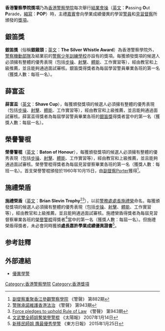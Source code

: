 {{primarysources|time=2015-09-12T09:11:43+00:00}}
{{Pathnav|香港警務處|香港警務處架構|香港警察學院|frame=1}}

'''香港警察學院獎項'''乃為[[香港警察學院|香港警察學院]]每次舉行[[結業會操|結業會操]]（[[英文|英文]]：'''P'''assing '''O'''ut '''P'''arade，[[縮寫|縮寫]]：'''POP'''）時，主禮[[嘉賓|嘉賓]]會向學業成績優異的學習[[警員_(香港)|警員]]和[[見習督察|見習督察]]所頒發的[[獎項|獎項]]。

==銀笛獎==
'''銀笛獎'''（俗稱'''銀雞頭'''；[[英文|英文]]：'''The Silver Whistle Award'''）為香港警察學院外，[[警察機動部隊|警察機動部隊]]及結業前的[[警察少年訓練學校|警察少年訓練學校]]亦設有的獎項。每獲頒發獎項的候選人必須擁有整體的優秀表現（包括[[步操|步操]]、[[射擊|射擊]]、[[體能|體能]]、工作實習等），經由教官和上級推薦，並且能夠通過面試審核。銀笛獎得獎者為每屆學習警員畢業各班的第一名（獲獎人數：每班一名）。

==薛富盃==
'''薛富盃'''（[[英文|英文]]：'''Shave Cup'''），每獲頒發獎項的候選人必須擁有整體的優秀表現（包括[[步操|步操]]、[[射擊|射擊]]、[[體能|體能]]、工作實習等），經由教官和上級推薦，並且能夠通過面試審核。薛富盃得獎者為每屆學習警員畢業各班的[[銀笛獎|銀笛獎]]得獎者當中的第一名（獲獎人數：每屆一名）。

==榮譽警棍==
'''榮譽警棍'''（[[英文|英文]]：'''Baton of Honour'''），每獲頒發獎項的候選人必須擁有整體的優秀表現（包括[[步操|步操]]、[[射擊|射擊]]、[[體能|體能]]、工作實習等），經由教官和上級推薦，並且能夠通過面試審核。榮譽警棍得獎者為每屆見習督察畢業各班的第一名（獲獎人數：每班一名）。首支榮譽警棍頒發於1960年10月15日，由[[副督察|副督察]]Porter獲得<ref>[http://www.police.gov.hk/offbeat/882/chi/n04.htm 副督察重聚香江參觀警察學院] 《警聲》 第882期</ref>。

==施禮榮盾==
'''施禮榮盾'''（[[英文|英文]]：'''Brian Slevin Trophy'''<ref>[http://www.police.gov.hk/offbeat/943/chi/index.htm 警隊承諾維護香港法治] 《警聲》 第943期</ref><ref>[http://www.police.gov.hk/offbeat/943/eng/index.htm Force pledges to uphold Rule of Law] 《警聲》 第943期</ref>），以前[[警務處處長|警務處處長]][[施禮榮|施禮榮]]命名，每獲頒發獎項的候選人必須擁有整體的優秀表現（包括[[步操|步操]]、[[射擊|射擊]]、[[體能|體能]]、工作實習等），經由教官和上級推薦，並且能夠通過面試審核。施禮榮盾得獎者為每屆見習督察畢業各班的[[榮譽警棍|榮譽警棍]]得獎者<ref>[http://the-sun.on.cc/channels/news/20070114/20070114020337_0000_1.html 文武雙全師姐奪榮譽警棍] 《太陽報》 2007年1月14日</ref>當中的第一名（獲獎人數：每屆一名）。但施禮榮盾得獎者，未必會同時獲頒'''處長嘉許學業成績優異證書'''<ref>[http://orientaldaily.on.cc/cnt/news/20150125/00176_024.html 新移民師姐 膺最優秀學警] 《東方日報》 2015年1月25日</ref>。

==参考註釋==
{{Reflist}}

==外部連結==
* [http://news.hk.msn.com/local/article.aspx?cp-documentid=4781320 優異學警]{{Dead link|date=2019年12月 |bot=InternetArchiveBot |fix-attempted=yes }}

[[Category:香港警察學院|Category:香港警察學院]]
[[Category:香港獎項|Category:香港獎項]]